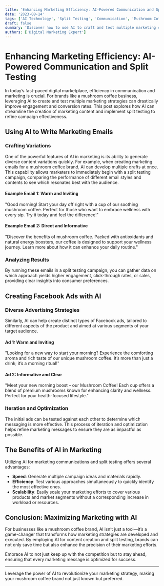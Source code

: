 ```yaml
---
title: 'Enhancing Marketing Efficiency: AI-Powered Communication and Split Testing'
date: '2023-08-14'
tags: ['AI Technology', 'Split Testing', 'Communication', 'Mushroom Coffee']
draft: false
summary: 'Discover how to use AI to craft and test multiple marketing strategies simultaneously, maximizing efficiency and effectiveness for your mushroom coffee brand.'
authors: ['Digital Marketing Expert']
---
```


# Enhancing Marketing Efficiency: AI-Powered Communication and Split Testing

In today’s fast-paced digital marketplace, efficiency in communication and marketing is crucial. For brands like a mushroom coffee business, leveraging AI to create and test multiple marketing strategies can drastically improve engagement and conversion rates. This post explores how AI can streamline the creation of marketing content and implement split testing to refine campaign effectiveness.

## Using AI to Write Marketing Emails

### Crafting Variations

One of the powerful features of AI in marketing is its ability to generate diverse content variations quickly. For example, when creating marketing emails for a mushroom coffee brand, AI can develop multiple drafts at once. This capability allows marketers to immediately begin with a split testing campaign, comparing the performance of different email styles and contents to see which resonates best with the audience.

#### Example Email 1: Warm and Inviting
"Good morning! Start your day off right with a cup of our soothing mushroom coffee. Perfect for those who want to embrace wellness with every sip. Try it today and feel the difference!"

#### Example Email 2: Direct and Informative
"Discover the benefits of mushroom coffee. Packed with antioxidants and natural energy boosters, our coffee is designed to support your wellness journey. Learn more about how it can enhance your daily routine."

### Analyzing Results
By running these emails in a split testing campaign, you can gather data on which approach yields higher engagement, click-through rates, or sales, providing clear insights into consumer preferences.

## Creating Facebook Ads with AI

### Diverse Advertising Strategies

Similarly, AI can help create distinct types of Facebook ads, tailored to different aspects of the product and aimed at various segments of your target audience.

#### Ad 1: Warm and Inviting
"Looking for a new way to start your morning? Experience the comforting aroma and rich taste of our unique mushroom coffee. It’s more than just a drink; it’s a morning ritual!"

#### Ad 2: Informative and Clear
"Meet your new morning boost – our Mushroom Coffee! Each cup offers a blend of premium mushrooms known for enhancing clarity and wellness. Perfect for your health-focused lifestyle."

### Iteration and Optimization
The initial ads can be tested against each other to determine which messaging is more effective. This process of iteration and optimization helps refine marketing messages to ensure they are as impactful as possible.

## The Benefits of AI in Marketing

Utilizing AI for marketing communications and split testing offers several advantages:

- **Speed**: Generate multiple campaign ideas and materials rapidly.
- **Efficiency**: Test various approaches simultaneously to quickly identify the most effective ones.
- **Scalability**: Easily scale your marketing efforts to cover various products and market segments without a corresponding increase in workload or resources.

## Conclusion: Maximizing Marketing with AI

For businesses like a mushroom coffee brand, AI isn’t just a tool—it’s a game-changer that transforms how marketing strategies are developed and executed. By employing AI for content creation and split testing, brands can not only save time but also enhance the precision of their marketing efforts.

Embrace AI to not just keep up with the competition but to stay ahead, ensuring that every marketing message is optimized for success.

---

Leverage the power of AI to revolutionize your marketing strategy, making your mushroom coffee brand not just known but preferred.
